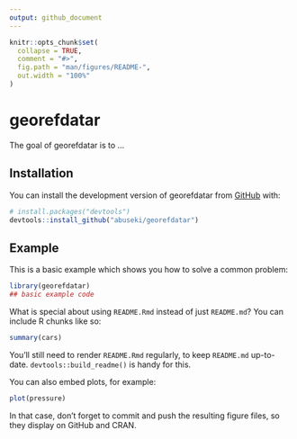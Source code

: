 ```yaml
---
output: github_document
---
```


<!-- README.md is generated from README.Rmd. Please edit that file -->

```r
knitr::opts_chunk$set(
  collapse = TRUE,
  comment = "#>",
  fig.path = "man/figures/README-",
  out.width = "100%"
)
```

# georefdatar

<!-- badges: start -->
<!-- badges: end -->

The goal of georefdatar is to ...

## Installation

You can install the development version of georefdatar from [GitHub](https://github.com/) with:

``` r
# install.packages("devtools")
devtools::install_github("abuseki/georefdatar")
```

## Example

This is a basic example which shows you how to solve a common problem:

```r
library(georefdatar)
## basic example code
```

What is special about using `README.Rmd` instead of just `README.md`? You can include R chunks like so:

```r
summary(cars)
```

You'll still need to render `README.Rmd` regularly, to keep `README.md` up-to-date. `devtools::build_readme()` is handy for this.

You can also embed plots, for example:

```r
plot(pressure)
```

In that case, don't forget to commit and push the resulting figure files, so they display on GitHub and CRAN.
